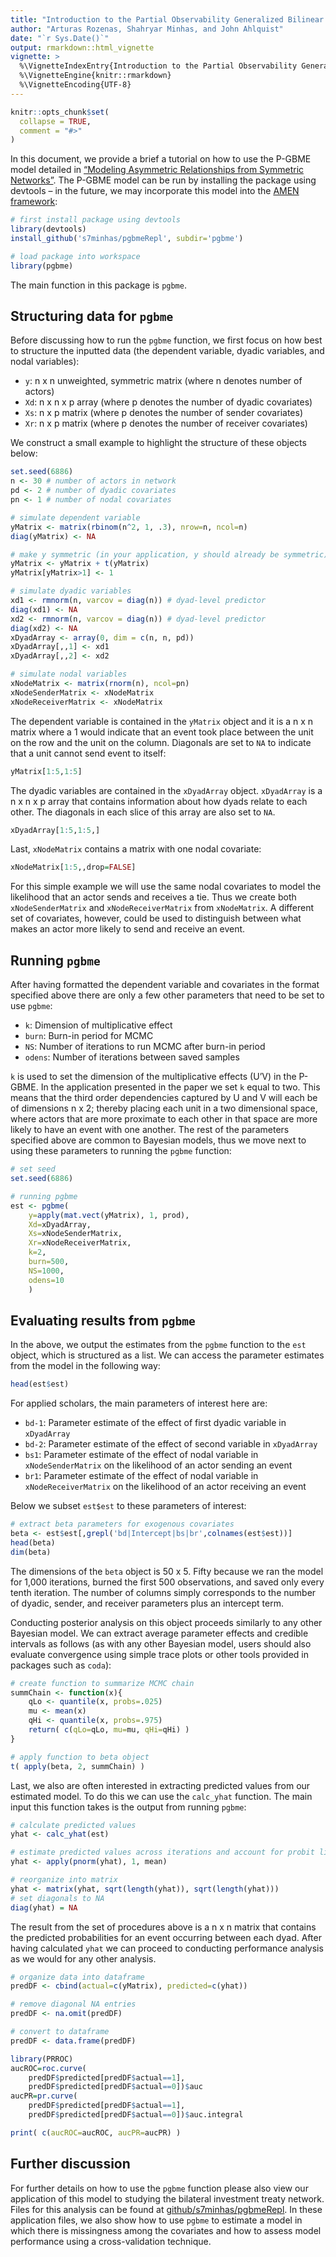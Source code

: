 ```yaml
---
title: "Introduction to the Partial Observability Generalized Bilinear Mixed Effects (P-GBME) Model"
author: "Arturas Rozenas, Shahryar Minhas, and John Ahlquist"
date: "`r Sys.Date()`"
output: rmarkdown::html_vignette
vignette: >
  %\VignetteIndexEntry{Introduction to the Partial Observability Generalized Bilinear Mixed Effects (P-GBME) Model}
  %\VignetteEngine{knitr::rmarkdown}
  %\VignetteEncoding{UTF-8}
---
```


```r
knitr::opts_chunk$set(
  collapse = TRUE,
  comment = "#>"
)
```

In this document, we provide a brief a tutorial on how to use the P-GBME model detailed in ["Modeling Asymmetric Relationships from Symmetric Networks"](https://arxiv.org/abs/1711.03838). The P-GBME model can be run by installing the package using devtools -- in the future, we may incorporate this model into the [AMEN framework](https://arxiv.org/abs/1611.00460): 

```r
# first install package using devtools
library(devtools)
install_github('s7minhas/pgbmeRepl', subdir='pgbme')
```

```r
# load package into workspace
library(pgbme)
```
The main function in this package is `pgbme`. 

## Structuring data for `pgbme`

Before discussing how to run the `pgbme` function, we first focus on how best to structure the inputted data (the dependent variable, dyadic variables, and nodal variables):

- `y`: n x n unweighted, symmetric matrix (where n denotes number of actors)
- `Xd`: n x n x p array (where p denotes the number of dyadic covariates)
- `Xs`: n x p matrix (where p denotes the number of sender covariates)
- `Xr`: n x p matrix (where p denotes the number of receiver covariates)

We construct a small example to highlight the structure of these objects below: 

```r
set.seed(6886)
n <- 30 # number of actors in network
pd <- 2 # number of dyadic covariates
pn <- 1 # number of nodal covariates

# simulate dependent variable
yMatrix <- matrix(rbinom(n^2, 1, .3), nrow=n, ncol=n)
diag(yMatrix) <- NA

# make y symmetric (in your application, y should already be symmetric)
yMatrix <- yMatrix + t(yMatrix)
yMatrix[yMatrix>1] <- 1

# simulate dyadic variables
xd1 <- rmnorm(n, varcov = diag(n)) # dyad-level predictor
diag(xd1) <- NA
xd2 <- rmnorm(n, varcov = diag(n)) # dyad-level predictor
diag(xd2) <- NA
xDyadArray <- array(0, dim = c(n, n, pd))
xDyadArray[,,1] <- xd1
xDyadArray[,,2] <- xd2

# simulate nodal variables
xNodeMatrix <- matrix(rnorm(n), ncol=pn)
xNodeSenderMatrix <- xNodeMatrix
xNodeReceiverMatrix <- xNodeMatrix
```

The dependent variable is contained in the `yMatrix` object and it is a n x n matrix where a 1 would indicate that an event took place between the unit on the row and the unit on the column. Diagonals are set to `NA` to indicate that a unit cannot send event to itself:

```r
yMatrix[1:5,1:5]
```

The dyadic variables are contained in the `xDyadArray` object. `xDyadArray` is a n x n x p array that contains information about how dyads relate to each other. The diagonals in each slice of this array are also set to `NA`. 

```r
xDyadArray[1:5,1:5,]
```

Last, `xNodeMatrix` contains a matrix with one nodal covariate: 

```r
xNodeMatrix[1:5,,drop=FALSE]
```

For this simple example we will use the same nodal covariates to model the likelihood that an actor sends and receives a tie. Thus we create both `xNodeSenderMatrix` and `xNodeReceiverMatrix` from `xNodeMatrix`. A different set of covariates, however, could be used to distinguish between what makes an actor more likely to send and receive an event. 

## Running `pgbme`

After having formatted the dependent variable and covariates in the format specified above there are only a few other parameters that need to be set to use `pgbme`:

- `k`: Dimension of multiplicative effect
- `burn`: Burn-in period for MCMC
- `NS`: Number of iterations to run MCMC after burn-in period
- `odens`: Number of iterations between saved samples

`k` is used to set the dimension of the multiplicative effects (U'V) in the P-GBME. In the application presented in the paper we set `k` equal to two. This means that the third order dependencies captured by U and V will each be of dimensions n x 2; thereby placing each unit in a two dimensional space, where actors that are more proximate to each other in that space are more likely to have an event with one another. The rest of the parameters specified above are common to Bayesian models, thus we move next to using these parameters to running the `pgbme` function:

```r
# set seed
set.seed(6886)

# running pgbme
est <- pgbme(
	y=apply(mat.vect(yMatrix), 1, prod),
	Xd=xDyadArray,
	Xs=xNodeSenderMatrix,
	Xr=xNodeReceiverMatrix,
	k=2,
	burn=500,
	NS=1000, 
	odens=10
	)
```

## Evaluating results from `pgbme`

In the above, we output the estimates from the `pgbme` function to the `est` object, which is structured as a list. We can access the parameter estimates from the model in the following way: 

```r
head(est$est)
```

For applied scholars, the main parameters of interest here are:

- `bd-1`: Parameter estimate of the effect of first dyadic variable in `xDyadArray`
- `bd-2`: Parameter estimate of the effect of second variable in `xDyadArray`
- `bs1`: Parameter estimate of the effect of nodal variable in `xNodeSenderMatrix` on the likelihood of an actor sending an event
- `br1`: Parameter estimate of the effect of nodal variable in `xNodeReceiverMatrix` on the likelihood of an actor receiving an event

Below we subset `est$est` to these parameters of interest:

```r
# extract beta parameters for exogenous covariates
beta <- est$est[,grepl('bd|Intercept|bs|br',colnames(est$est))]
head(beta)
dim(beta)
```

The dimensions of the `beta` object is 50 x 5. Fifty because we ran the model for 1,000 iterations, burned the first 500 observations, and saved only every tenth iteration. The number of columns simply corresponds to the number of dyadic, sender, and receiver parameters plus an intercept term. 

Conducting posterior analysis on this object proceeds similarly to any other Bayesian model. We can extract average parameter effects and credible intervals as follows (as with any other Bayesian model, users should also evaluate convergence using simple trace plots or other tools provided in packages such as `coda`): 

```r
# create function to summarize MCMC chain
summChain <- function(x){
	qLo <- quantile(x, probs=.025)
	mu <- mean(x)
	qHi <- quantile(x, probs=.975)
	return( c(qLo=qLo, mu=mu, qHi=qHi) )
}

# apply function to beta object
t( apply(beta, 2, summChain) ) 
```

Last, we also are often interested in extracting predicted values from our estimated model. To do this we can use the `calc_yhat` function. The main input this function takes is the output from running `pgbme`:

```r
# calculate predicted values
yhat <- calc_yhat(est)

# estimate predicted values across iterations and account for probit link
yhat <- apply(pnorm(yhat), 1, mean)

# reorganize into matrix
yhat <- matrix(yhat, sqrt(length(yhat)), sqrt(length(yhat)))
# set diagonals to NA
diag(yhat) = NA
```

The result from the set of procedures above is a n x n matrix that contains the predicted probabilities for an event occurring between each dyad. After having calculated `yhat` we can proceed to conducting performance analysis as we would for any other analysis. 

```r
# organize data into dataframe
predDF <- cbind(actual=c(yMatrix), predicted=c(yhat))

# remove diagonal NA entries
predDF <- na.omit(predDF)

# convert to dataframe
predDF <- data.frame(predDF)

library(PRROC)
aucROC=roc.curve(
	predDF$predicted[predDF$actual==1], 
	predDF$predicted[predDF$actual==0])$auc
aucPR=pr.curve(
	predDF$predicted[predDF$actual==1], 
	predDF$predicted[predDF$actual==0])$auc.integral

print( c(aucROC=aucROC, aucPR=aucPR) )
```

## Further discussion

For further details on how to use the `pgbme` function please also view our application of this model to studying the bilateral investment treaty network. Files for this analysis can be found at [github/s7minhas/pgbmeRepl](https://github.com/s7minhas/pgbmeRepl). In these application files, we also show how to use `pgbme` to estimate a model in which there is missingness among the covariates and how to assess model performance using a cross-validation technique.